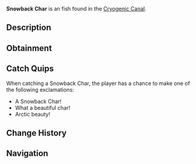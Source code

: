 {{FishInfobox
|image          = Snowback Char.png
|rarity         = Unusual
|sea            = First Sea
|location       = [[Cryogenic Canal]]
|sublocation    = 
|sources        = Fishing Rod
|radar_location = 
|xp             = 150
|weather        = 
|time           = Day
|season         = Winter
|bait           = Insect
|base_weight    = 7.5
|base_value     = 320
|weight_range   = 4
|base_chance    = 45
|base_resil     = 55
}}
'''Snowback Char''' is an {{Rarity|Unusual}} fish found in the [[Cryogenic Canal]].

== Description ==
{{Description|A majestic cold-water fish with crystalline scales that shimmer like fresh snow.|Bestiary Entry}}

== Obtainment ==
{{Description|Found in the deeper sections of the canal.|Bestiary Hint}}
{{Fish Availability|
Cryogenic Canal
|top_rods      = 
Firefly Rod\123479.22\21766.19;
Champions Rod\118049.79\15380.03;
Celestial Rod\117404.54\15904.91;
Fixer's Rod\117404.54\17052.85;
Mission Specialist's Rod\117174.03\16943.32;
Training Rod\115451.39\26814.52;
Flimsy Rod\77243.02\16387.73;
Fungal Rod\109780.49\19858.79;
Nocturnal Rod\79648.42\45934.5;
Astralhook Rod\112139.69\22849.5;
Ethereal Prism Rod\108304.96\22326.51;
Adventurer's Rod\113845.97\22226.37;
Avalanche Rod\111771.08\14704.28;
Depthseeker Rod\111560.82\16414.51;
No-Life Rod\108562.73\21308.15;
Seraphic Rod\107257.64\21051.99;
Challenger's Rod\106453.8\20894.22;
Verdant Shear Rod\105254.33\17959.83;
Rod Of The Forgotten Fang\97857.15\19206.91;
Blazebringer Rod\97236.64\19085.12;
Free Spirit Rod\96247.55\18890.99;
Zeus Rod\93515.9\17904.28;
Volcanic Rod\91233.63\13588.4;
Rod Of The Depths\88790.22\17427.3;
Trident Rod\86634.76\15173.48;
Rod Of The Exalted One\83442.17\16377.61;
Steady Rod\54530.79\7420.05
|recommended   = Training Rod
}}

== Catch Quips ==
When catching a Snowback Char, the player has a chance to make one of the following exclamations:
* A Snowback Char!
* What a beautiful char!
* Arctic beauty!

== Change History ==
{{Change History|{{subst:Current Version}}}}

== Navigation ==
{{Fish Navbox|Cryogenic Canal}}